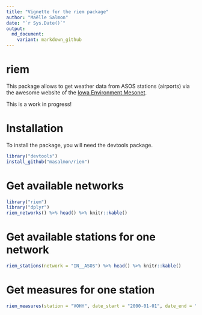 ```yaml
---
title: "Vignette for the riem package"
author: "Maëlle Salmon"
date: "`r Sys.Date()`"
output:
  md_document:
    variant: markdown_github
---
```

riem
=============

This package allows to get weather data from ASOS stations (airports) via the awesome website of the [Iowa Environment Mesonet](https://mesonet.agron.iastate.edu/request/download.phtml?network=IN__ASOS).

This is a work in progress!

# Installation

To install the package, you will need the devtools package.

```r
library("devtools")
install_github("masalmon/riem")

```

# Get available networks

```r
library("riem")
library("dplyr")
riem_networks() %>% head() %>% knitr::kable()
```

# Get available stations for one network

```r
riem_stations(network = "IN__ASOS") %>% head() %>% knitr::kable()
```


# Get measures for one station

```r
riem_measures(station = "VOHY", date_start = "2000-01-01", date_end = "2016-04-22") %>% head() %>% knitr::kable()
```
